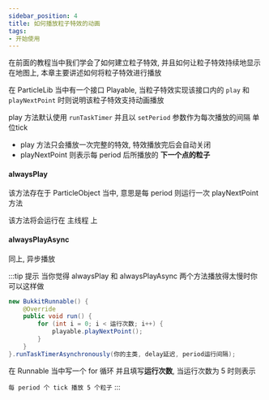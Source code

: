 ```yaml
---
sidebar_position: 4
title: 如何播放粒子特效的动画
tags:
- 开始使用
---
```

在前面的教程当中我们学会了如何建立粒子特效, 并且如何让粒子特效持续地显示在地图上, 本章主要讲述如何将粒子特效进行播放

在 ParticleLib 当中有一个接口 Playable, 当粒子特效实现该接口内的 ```play``` 和 ```playNextPoint``` 时则说明该粒子特效支持动画播放

play 方法默认使用 ```runTaskTimer``` 并且以 ```setPeriod``` 参数作为每次播放的间隔 单位tick

- play 方法只会播放一次完整的特效, 特效播放完后会自动关闭
- playNextPoint 则表示每 period 后所播放的 **下一个点的粒子**

#### alwaysPlay
该方法存在于 ParticleObject 当中, 意思是每 period 则运行一次 playNextPoint 方法

该方法将会运行在 主线程 上

#### alwaysPlayAsync
同上, 异步播放

:::tip 提示
当你觉得 alwaysPlay 和 alwaysPlayAsync 两个方法播放得太慢时你可以这样做
```java
new BukkitRunnable() {
    @Override
    public void run() {
        for (int i = 0; i < 运行次数; i++) {
            playable.playNextPoint();
        }
    }
}.runTaskTimerAsynchronously(你的主类, delay延迟, period运行间隔);
```
在 Runnable 当中写一个 for 循环 并且填写**运行次数**, 当运行次数为 5 时则表示

```每 period 个 tick 播放 5 个粒子```
:::